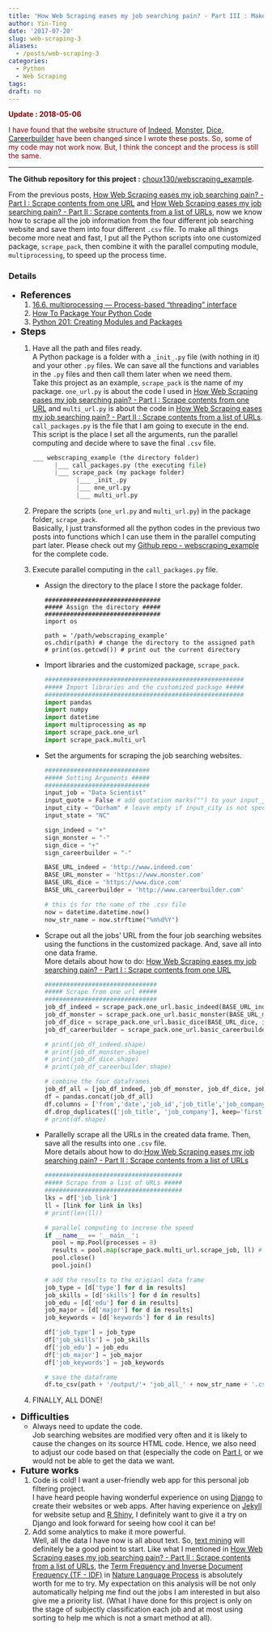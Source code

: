 ```yaml
---
title: 'How Web Scraping eases my job searching pain? - Part III : Make it More Efficient'
author: Yin-Ting
date: '2017-07-20'
slug: web-scraping-3
aliases: 
  - /posts/web-scraping-3
categories:
  - Python
  - Web Scraping
tags:
draft: no
---
```

<font color="darkred">
**Update : 2018-05-06** <br /> 

I have found that the website structure of <a href="https://www.indeed.com/">Indeed</a>, <a href="https://www.monster.com/">Monster</a>, <a href="http://www.dice.com/">Dice</a>, <a href="http://www.careerbuilder.com/">Careerbuilder</a> have been changed since I wrote these posts. So, some of my code may not work now. But, I think the concept and the process is still the same. 
</font> 

<hr />

**The Github repository for this project :** [choux130/webscraping_example](https://github.com/choux130/webscraping_example).

From the previous posts,  <a href="/posts/web-scraping-1/">How Web Scraping eases my job searching pain? - Part I : Scrape contents from one URL</a> and  <a href="/posts/web-scraping-2/">How Web Scraping eases my job searching pain? - Part II : Scrape contents from a list of URLs</a>, now we know how to scrape all the job information from the four different job searching website and save them into four different `.csv` file. To make all things become more neat and fast, I put all the Python scripts into one customized package, `scrape_pack`, then combine it with the parallel computing module, `multiprocessing`, to speed up the process time. 

### Details
* **<font size="4">References</font>** <br />
  1. [16.6. multiprocessing — Process-based “threading” interface](https://docs.python.org/2/library/multiprocessing.html)
  2. [How To Package Your Python Code](https://python-packaging.readthedocs.io/en/latest/)
  3. [Python 201: Creating Modules and Packages](https://www.blog.pythonlibrary.org/2012/07/08/python-201-creating-modules-and-packages/)
  
* **<font size="4">Steps</font>** <br />
  1. Have all the path and files ready. <br />
    <span>A Python package is a folder with a `_init_.py` file (with nothing in it) and your other `.py` files. We can save all the functions and variables in the `.py` files and then call them later when we need them. <br />
  Take this project as an example, `scrape_pack` is the name of my package. `one_url.py` is about the code I used in <a href="/posts/web-scraping-1/">How Web Scraping eases my job searching pain? - Part I : Scrape contents from one URL</a> and `multi_url.py` is about the code in <a href="/posts/web-scraping-2/">How Web Scraping eases my job searching pain? - Part II : Scrape contents from a list of URLs</a>. `call_packages.py` is the file that I am going to execute in the end. This script is the place I set all the arguments, run the parallel computing and decide where to save the final `.csv` file. </span>
  
        ```python
        ___ webscraping_example (the directory folder)
              |___ call_packages.py (the executing file)
              |___ scrape_pack (my package folder)
                    |___ _init_.py 
                    |___ one_url.py
                    |___ multi_url.py
        ```

  2. Prepare the scripts (`one_url.py` and `multi_url.py`) in the package folder, `scrape_pack`. <br />
    <span>Basically, I just transformed all the python codes in the previous two posts into functions which I can use them in the parallel computing part later. Please check out my [Github repo - webscraping_example](https://github.com/choux130/webscraping_example) for the complete code.</span>
    
  3. Execute parallel computing in the `call_packages.py` file. 
      * Assign the directory to the place I store the package folder. 
        
        ``` 
        ################################
        ##### Assign the directory #####
        ################################
        import os
      
        path = '/path/webscraping_example'
        os.chdir(path) # change the directory to the assigned path
        # print(os.getcwd()) # print out the current directory
        ```
        
      * Import libraries and the customized package, `scrape_pack`.
        
        ```python
        #######################################################
        ##### Import libraries and the customized package #####
        #######################################################
        import pandas
        import numpy
        import datetime
        import multiprocessing as mp
        import scrape_pack.one_url
        import scrape_pack.multi_url
        ```
        
      * Set the arguments for scraping the job searching websites.
        
        ```python
        #############################
        ##### Setting Arguments #####
        #############################
        input_job = "Data Scientist"
        input_quote = False # add quotation marks("") to your input_job
        input_city = "Durham" # leave empty if input_city is not specified
        input_state = "NC"
  
        sign_indeed = "+"
        sign_monster = "-"
        sign_dice = "+"
        sign_careerbuilder = "-"

        BASE_URL_indeed = 'http://www.indeed.com'
        BASE_URL_monster = 'https://www.monster.com'
        BASE_URL_dice = 'https://www.dice.com'
        BASE_URL_careerbuilder = 'http://www.careerbuilder.com'

        # this is for the name of the .csv file
        now = datetime.datetime.now()
        now_str_name = now.strftime("%m%d%Y")
        ```
        
      * Scrape out all the jobs' URL from the four job searching websites using the functions in the customized package. And, save all into one data frame.<br /> 
        <span>More details about how to do: <a href="/posts/web-scraping-1/">How Web Scraping eases my job searching pain? - Part I : Scrape contents from one URL</a></span>
       
        ```python
        ###############################
        ##### Scrape from one url #####
        ###############################
        job_df_indeed = scrape_pack.one_url.basic_indeed(BASE_URL_indeed, input_job, input_city, input_state, input_quote, sign_indeed)
        job_df_monster = scrape_pack.one_url.basic_monster(BASE_URL_monster, input_job, input_city, input_state, input_quote, sign_monster)
        job_df_dice = scrape_pack.one_url.basic_dice(BASE_URL_dice, input_job, input_city, input_state, input_quote, sign_dice)
        job_df_careerbuilder = scrape_pack.one_url.basic_careerbuilder(BASE_URL_careerbuilder, input_job, input_city, input_state, input_quote, sign_careerbuilder)

        # print(job_df_indeed.shape)
        # print(job_df_monster.shape)
        # print(job_df_dice.shape)
        # print(job_df_careerbuilder.shape)
      
        # combine the four dataframes
        job_df_all = [job_df_indeed, job_df_monster, job_df_dice, job_df_careerbuilder]
        df = pandas.concat(job_df_all)
        df.columns = ['from','date','job_id','job_title','job_company','job_location','job_link']
        df.drop_duplicates(['job_title', 'job_company'], keep='first') # delete duplicates
        # print(df.shape)
        ```
            
      * Parallelly scrape all the URLs in the created data frame. Then, save all the results into one `.csv` file. <br />
        <span>More details about how to do:<a href="/posts/web-scraping-2/">How Web Scraping eases my job searching pain? - Part II : Scrape contents from a list of URLs</a></span>
        
        ```python
        ######################################
        ##### Scrape from a list of URLs #####
        ######################################
        lks = df['job_link']
        ll = [link for link in lks]
        # print(len(ll))

        # parallel computing to increse the speed
        if __name__ == '__main__':
          pool = mp.Pool(processes = 8)
          results = pool.map(scrape_pack.multi_url.scrape_job, ll) # save the results
          pool.close()
          pool.join()
        
        # add the results to the origianl data frame 
        job_type = [d['type'] for d in results]
        job_skills = [d['skills'] for d in results]
        job_edu = [d['edu'] for d in results]
        job_major = [d['major'] for d in results]
        job_keywords = [d['keywords'] for d in results]

        df['job_type'] = job_type 
        df['job_skills'] = job_skills
        df['job_edu'] = job_edu
        df['job_major'] = job_major
        df['job_keywords'] = job_keywords

        # save the dataframe
        df.to_csv(path + '/output/'+ 'job_all_' + now_str_name + '.csv')
        ```
    4. FINALLY, ALL DONE! 
    
* **<font size="4">Difficulties</font>** <br />
  * Always need to update the code. <br />
       <span>Job searching websites are modified very often and it is likely to cause the changes on its source HTML code. Hence, we also need to adjust our code based on that (especially the code on <a href="/posts/web-scraping-1/">Part I</a>, or we would not be able to get the data we want.</span>
    
* **<font size="4">Future works</font>** <br />
  1. Code is cold! I want a user-friendly web app for this personal job filtering project. <br />
        <span>I have heard people having wonderful experience on using [Django](https://www.djangoproject.com/) to create their websites or web apps. After having experience on [Jekyll](https://jekyllrb.com/) for website setup and [R Shiny](https://shiny.rstudio.com/), I definitely want to give it a try on Django and look forward for seeing how cool it can be!</span>
    2. Add some analytics to make it more powerful. <br />
       <span>Well, all the data I have now is all about text. So, [text mining](https://en.wikipedia.org/wiki/Text_mining) will definitely be a good point to start. Like what I mentioned in <a href="/posts/web-scraping-2/">How Web Scraping eases my job searching pain? - Part II : Scrape contents from a list of URLs</a>, the [Term Frequency and Inverse Document Frequency (TF - IDF)](https://janav.wordpress.com/2013/10/27/tf-idf-and-cosine-similarity/) in [Nature Language Process](https://blog.algorithmia.com/introduction-natural-language-processing-nlp/) is absolutely worth for me to try. My expectation on this analysis will be not only automatically helping me find out the jobs I am interested in but also give me a priority list. (What I have done for this project is only on the stage of subjectly classification each job and at most using sorting to help me which is not a smart method at all).  
       </span>